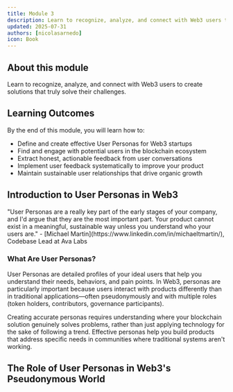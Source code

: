 ```yaml
---
title: Module 3
description: Learn to recognize, analyze, and connect with Web3 users to create solutions that truly solve their challenges
updated: 2025-07-31
authors: [nicolasarnedo]
icon: Book
---
```


## About this module

Learn to recognize, analyze, and connect with Web3 users to create solutions that truly solve their challenges.

## Learning Outcomes

By the end of this module, you will learn how to:
- Define and create effective User Personas for Web3 startups
- Find and engage with potential users in the blockchain ecosystem
- Extract honest, actionable feedback from user conversations
- Implement user feedback systematically to improve your product
- Maintain sustainable user relationships that drive organic growth

## Introduction to User Personas in Web3

<Callout type="quote">
<div style={{ fontSize: '1.1rem'}}>
<span style={{ fontWeight: 'bold' }}>"User Personas are a really key part of the early stages of your company, and I'd argue that they are the most important part. Your product cannot exist in a meaningful, sustainable way unless you understand who your users are."</span> - [Michael Martin](https://www.linkedin.com/in/michaeltmartin/), Codebase Lead at Ava Labs
</div>
</Callout>

### What Are User Personas?

<YouTube id="pQhdC_KMXRM" params="start=0&rel=0&modestbranding=1" /> 

User Personas are detailed profiles of your ideal users that help you understand their needs, behaviors, and pain points. In Web3, personas are particularly important because users interact with products differently than in traditional applications—often pseudonymously and with multiple roles (token holders, contributors, governance participants).

Creating accurate personas requires understanding where your blockchain solution genuinely solves problems, rather than just applying technology for the sake of following a trend. Effective personas help you build products that address specific needs in communities where traditional systems aren't working.

## The Role of User Personas in Web3's Pseudonymous World

<YouTube id="cWdSz2JuJAM" params="start=0&rel=0&modestbranding=1" /> 